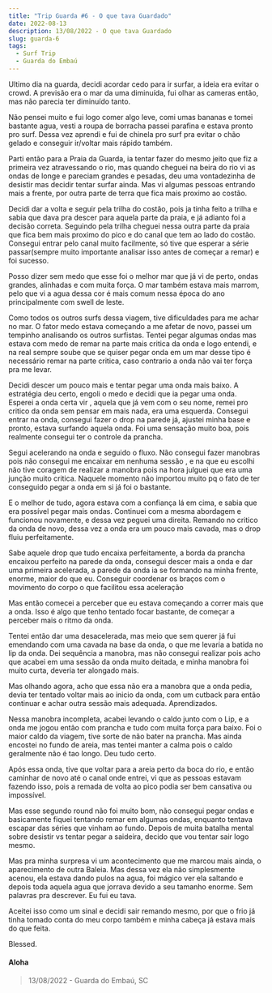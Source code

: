 ```yaml
---
title: "Trip Guarda #6 - O que tava Guardado"
date: 2022-08-13
description: 13/08/2022 - O que tava Guardado
slug: guarda-6
tags:
  - Surf Trip
  - Guarda do Embaú
---
```


Ultimo dia na guarda, decidi acordar cedo para ir surfar, a ideia era evitar o crowd. A previsão era o mar da uma diminuída, fui olhar as cameras então, mas não parecia ter diminuído tanto.

Não pensei muito e fui logo comer algo leve, comi umas bananas e tomei bastante agua, vesti a roupa de borracha passei parafina e estava pronto pro surf. Dessa vez aprendi e fui de chinela pro surf pra evitar o chão gelado e conseguir ir/voltar mais rápido também.

Parti então para a Praia da Guarda, ia tentar fazer do mesmo jeito que fiz a primeira vez atravessando o rio, mas quando cheguei na beira do rio vi as ondas de longe e pareciam grandes e pesadas, deu uma vontadezinha de desistir mas decidir tentar surfar ainda. Mas vi algumas pessoas entrando mais a frente, por outra parte de terra que fica mais proximo ao costão.

Decidi dar a volta e seguir pela trilha do costão, pois ja tinha feito a trilha e sabia que dava pra descer para aquela parte da praia, e já adianto foi a decisão correta. Seguindo pela trilha cheguei nessa outra parte da praia que fica bem mais proximo do pico e do canal que tem ao lado do costão. Consegui entrar pelo canal muito facilmente, só tive que esperar a série passar(sempre muito importante analisar isso antes de começar a remar) e foi sucesso.

Posso dizer sem medo que esse foi o melhor mar que já vi de perto, ondas  grandes, alinhadas e com muita força. O mar também estava mais marrom, pelo que vi a agua dessa cor é mais comum nessa época do ano principalmente com swell de leste.

Como todos os outros surfs dessa viagem, tive dificuldades para me achar no mar. O fator medo estava começando a me afetar de novo, passei um tempinho analisando os outros surfistas. Tentei pegar algumas ondas mas estava com medo de remar na parte mais critica da onda e logo entendi, e na real sempre soube que se quiser pegar onda em um mar desse tipo é necessário remar na parte critica, caso contrario a onda não vai ter força pra me levar.

Decidi descer um pouco mais e tentar pegar uma onda mais baixo. A estratégia deu certo, engoli o medo e decidi que ia pegar uma onda. Esperei a onda certa vir , aquela que já vem com o seu nome, remei pro critico da onda sem pensar em mais nada, era uma esquerda. Consegui entrar na onda, consegui fazer o drop na parede já, ajustei minha base e pronto, estava surfando aquela onda. Foi uma sensação muito boa, pois realmente consegui ter o controle da prancha.

Segui acelerando na onda e seguido o fluxo. Não consegui fazer manobras pois não consegui me encaixar em nenhuma sessão , e na que eu escolhi não tive coragem de realizar a manobra pois na hora julguei que era uma junção muito critica. Naquele momento não importou muito pq o fato de ter conseguido pegar a onda em si já foi o bastante.

E o melhor de tudo, agora estava com a confiança lá em cima, e sabia que era possível pegar mais ondas. Continuei com a mesma abordagem e funcionou novamente, e dessa vez peguei uma direita. Remando no critico da onda de novo, dessa vez a onda era um pouco mais cavada, mas o drop fluiu perfeitamente.

Sabe aquele drop que tudo encaixa perfeitamente, a borda da prancha encaixou perfeito na parede da onda, consegui descer mais a onda e dar uma primeira acelerada, a parede da onda ia se formando na minha frente, enorme, maior do que eu. Conseguir coordenar os braços com o movimento do corpo o que facilitou essa aceleração

Mas então comecei a perceber que eu estava começando a correr mais que a onda. Isso é algo que tenho tentado focar bastante, de começar a perceber mais o ritmo da onda.

Tentei então dar uma desacelerada, mas meio que sem querer já fui emendando com uma cavada na base da onda, o que me levaria a batida no lip da onda. Dei sequência a manobra, mas não consegui realizar pois acho que acabei em uma sessão da onda muito deitada, e minha manobra foi muito curta, deveria ter alongado mais.

Mas olhando agora, acho que essa não era a manobra que a onda pedia,  devia ter tentado voltar mais ao inicio da onda, com um cutback para então continuar e achar outra sessão mais adequada. Aprendizados.

Nessa manobra incompleta, acabei levando o caldo junto com o Lip, e a onda me jogou então com prancha e tudo com muita força para baixo. Foi o maior caldo da viagem, tive sorte de não bater na prancha. Mas ainda encostei no fundo de areia, mas tentei manter a calma pois o caldo geralmente não é tao longo. Deu tudo certo.

Após essa onda, tive que voltar para a areia perto da boca do rio, e então caminhar de novo até o canal onde entrei, vi que as pessoas estavam fazendo isso, pois a remada de volta ao pico podia ser bem cansativa ou impossível.

Mas esse segundo round não foi muito bom, não consegui pegar ondas e basicamente fiquei tentando remar em algumas ondas, enquanto tentava escapar das séries que vinham ao fundo. Depois de muita batalha mental sobre desistir vs tentar pegar a saideira, decido que vou tentar sair logo mesmo.

Mas pra minha surpresa vi um acontecimento	 que me marcou mais ainda, o aparecimento de outra Baleia. Mas dessa vez ela não simplesmente acenou, ela estava dando pulos na agua, foi mágico ver ela  saltando e depois toda aquela agua que jorrava devido a seu tamanho enorme. Sem palavras pra descrever. Eu fui eu tava.

Aceitei isso como um sinal e decidi sair remando mesmo, por que o frio já tinha tomado conta do meu corpo também e minha cabeça já estava mais do que feita.

Blessed.


#### Aloha

> 13/08/2022 - Guarda do Embaú, SC